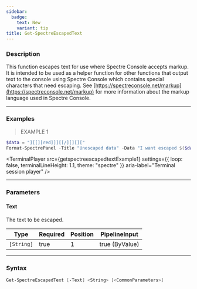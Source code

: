 ```yaml
---
sidebar:
  badge:
    text: New
    variant: tip
title: Get-SpectreEscapedText
---
```









### Description

This function escapes text for use where Spectre Console accepts markup. It is intended to be used as a helper function for other functions that output text to the console using Spectre Console which contains special characters that need escaping.
See [https://spectreconsole.net/markup](https://spectreconsole.net/markup) for more information about the markup language used in Spectre Console.



---


### Examples
> EXAMPLE 1

```powershell
$data = "][[][red]]][[/][][]["
Format-SpectrePanel -Title "Unescaped data" -Data "I want escaped $($data | Get-SpectreEscapedText) [yellow]and[/] [red]unescaped[/] data"
```
<TerminalPlayer
    src={getspectreescapedtextExample1}
    settings={{
        loop: false,
        terminalLineHeight: 1.1,
        theme: "spectre"
    }}
    aria-label="Terminal session player"
/>


---


### Parameters
#### **Text**

The text to be escaped.






|Type      |Required|Position|PipelineInput |
|----------|--------|--------|--------------|
|`[String]`|true    |1       |true (ByValue)|





---


### Syntax
```powershell
Get-SpectreEscapedText [-Text] <String> [<CommonParameters>]
```
